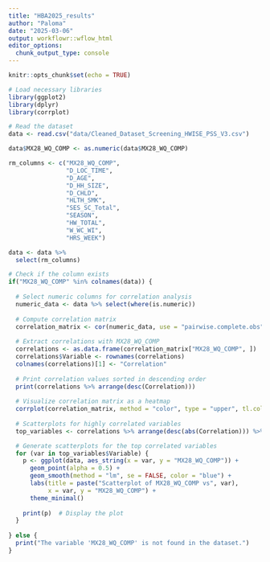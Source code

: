 ```yaml
---
title: "HBA2025_results"
author: "Paloma"
date: "2025-03-06"
output: workflowr::wflow_html
editor_options:
  chunk_output_type: console
---
```


```r
knitr::opts_chunk$set(echo = TRUE)
```

```r

# Load necessary libraries
library(ggplot2)
library(dplyr)
library(corrplot)

# Read the dataset
data <- read.csv("data/Cleaned_Dataset_Screening_HWISE_PSS_V3.csv")

data$MX28_WQ_COMP <- as.numeric(data$MX28_WQ_COMP)

rm_columns <- c("MX28_WQ_COMP",
                "D_LOC_TIME",
                "D_AGE",
                "D_HH_SIZE",
                "D_CHLD",
                "HLTH_SMK",
                "SES_SC_Total",
                "SEASON",
                "HW_TOTAL",
                "W_WC_WI",
                "HRS_WEEK")

data <- data %>% 
  select(rm_columns) 

# Check if the column exists
if("MX28_WQ_COMP" %in% colnames(data)) {
  
  # Select numeric columns for correlation analysis
  numeric_data <- data %>% select(where(is.numeric))
  
  # Compute correlation matrix
  correlation_matrix <- cor(numeric_data, use = "pairwise.complete.obs")
  
  # Extract correlations with MX28_WQ_COMP
  correlations <- as.data.frame(correlation_matrix["MX28_WQ_COMP", ])
  correlations$Variable <- rownames(correlations)
  colnames(correlations)[1] <- "Correlation"
  
  # Print correlation values sorted in descending order
  print(correlations %>% arrange(desc(Correlation)))
  
  # Visualize correlation matrix as a heatmap
  corrplot(correlation_matrix, method = "color", type = "upper", tl.col = "black", tl.srt = 45)
  
  # Scatterplots for highly correlated variables
  top_variables <- correlations %>% arrange(desc(abs(Correlation))) %>% filter(Variable != "MX28_WQ_COMP") %>% head(4)

  # Generate scatterplots for the top correlated variables
  for (var in top_variables$Variable) {
    p <- ggplot(data, aes_string(x = var, y = "MX28_WQ_COMP")) +
      geom_point(alpha = 0.5) +
      geom_smooth(method = "lm", se = FALSE, color = "blue") +
      labs(title = paste("Scatterplot of MX28_WQ_COMP vs", var),
           x = var, y = "MX28_WQ_COMP") +
      theme_minimal()
    
    print(p)  # Display the plot
  }
  
} else {
  print("The variable 'MX28_WQ_COMP' is not found in the dataset.")
}


```


```r

```
